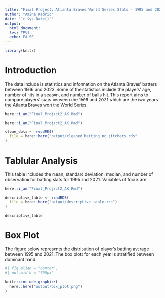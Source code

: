 ```yaml
---
title: "Final Project: Atlanta Braves World Series Stats - 1995 and 2021"
author: "Amina Kadric"
date: "`r Sys.Date()`"
output: 
  html_document:
  toc: TRUE
  echo: FALSE
---
```


```r
library(knitr)
```

# Introduction

The data include is statistics and information on the Atlanta Braves' batters between 1966 and 2023. Some of the statistics include the players' age, number of hits in a season, and number of balls hit. This report aims to compare players' stats between the 1995 and 2021
which are the two years the Atlanta Braves won the World Series.


```r
here::i_am("Final_Project2_AK.Rmd")
```


```r
here::i_am("Final_Project2_AK.Rmd")

clean_data <- readRDS(
  file = here::here("output/cleaned_batting_no_pitchers.rds")
)

```


# Tablular Analysis

This table includes the mean, standard deviation, median, and number of observation for batting stats for 1995 and 2021. Variables of focus are 

```r
here::i_am("Final_Project2_AK.Rmd")

descriptive_table <- readRDS(
  file = here::here("output/descriptive_table.rds")
)

descriptive_table
```


# Box Plot

The figure below represents the distribution of player's batting average between 1995 and 2021. The box plots for each year is stratified between dominant hand.

```r

#| fig.align = "center",
#| out.width = "700px"

knitr::include_graphics(
  here::here("output/box_plot.png")
)
```



